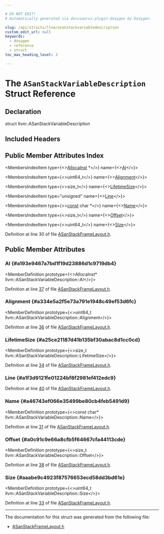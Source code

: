 ```yaml
---

# DO NOT EDIT!
# Automatically generated via docusaurus-plugin-doxygen by Doxygen.

slug: /api/structs/llvm/asanstackvariabledescription
custom_edit_url: null
keywords:
  - doxygen
  - reference
  - struct
toc_max_heading_level: 3

---
```





# The `ASanStackVariableDescription` Struct Reference

<DoxygenPage pluginConfig={pluginConfig}>



## Declaration

<CodeBlock>struct llvm::ASanStackVariableDescription</CodeBlock>

## Included Headers

<IncludesList>
<IncludesListItem
  filePath="llvm/Transforms/Utils/ASanStackFrameLayout.h"
  permalink="/docs/api/files/include/include/llvm/include/llvm/transforms/include/llvm/transforms/utils/asanstackframelayout-h"
  isLocal="true" />
</IncludesList>

## Public Member Attributes Index

<MembersIndex>

<MembersIndexItem
  type={<><a href="/docs/api/classes/llvm/allocainst">AllocaInst</a> &#42;</>}
  name={<><a href="#a193e9467a7bd1f19d23886d1c9719db4">AI</a></>}>
</MembersIndexItem>

<MembersIndexItem
  type={<>uint64&#95;t</>}
  name={<><a href="#a334e5a2f5e73a791e1948c49ef53d6fc">Alignment</a></>}>
</MembersIndexItem>

<MembersIndexItem
  type={<>size&#95;t</>}
  name={<><a href="#a25ce21187d41b135bf30abac8d1cc0cd">LifetimeSize</a></>}>
</MembersIndexItem>

<MembersIndexItem
  type="unsigned"
  name={<><a href="#a1f3d9121fe01224bf8f2981ef412edc9">Line</a></>}>
</MembersIndexItem>

<MembersIndexItem
  type={<><a href="/docs/api/files/lib/lib/target/lib/target/aarch64/aarch64promoteconstant-cpp/#a90f8350fecae261c25be85d38b451bff">const</a> char &#42;</>}
  name={<><a href="#a46743ef066e35499be80cb4feb5491d9">Name</a></>}>
</MembersIndexItem>

<MembersIndexItem
  type={<>size&#95;t</>}
  name={<><a href="#a0c91c9e66a8cfb5f64667cfa44113cde">Offset</a></>}>
</MembersIndexItem>

<MembersIndexItem
  type={<>uint64&#95;t</>}
  name={<><a href="#aaabe9c4923f87576653ecd58dd3bd61e">Size</a></>}>
</MembersIndexItem>

</MembersIndex>


Definition at line 30 of file <a href="/docs/api/files/include/include/llvm/include/llvm/transforms/include/llvm/transforms/utils/asanstackframelayout-h">ASanStackFrameLayout.h</a>.

<SectionDefinition>

## Public Member Attributes

### AI {#a193e9467a7bd1f19d23886d1c9719db4}

<MemberDefinition
  prototype={<>AllocaInst&#42; llvm::ASanStackVariableDescription::AI</>}>

Definition at line <a href="/docs/api/files/include/include/llvm/include/llvm/transforms/include/llvm/transforms/utils/asanstackframelayout-h/#l00037">37</a> of file <a href="/docs/api/files/include/include/llvm/include/llvm/transforms/include/llvm/transforms/utils/asanstackframelayout-h">ASanStackFrameLayout.h</a>.
</MemberDefinition>

### Alignment {#a334e5a2f5e73a791e1948c49ef53d6fc}

<MemberDefinition
  prototype={<>uint64&#95;t llvm::ASanStackVariableDescription::Alignment</>}>

Definition at line <a href="/docs/api/files/include/include/llvm/include/llvm/transforms/include/llvm/transforms/utils/asanstackframelayout-h/#l00036">36</a> of file <a href="/docs/api/files/include/include/llvm/include/llvm/transforms/include/llvm/transforms/utils/asanstackframelayout-h">ASanStackFrameLayout.h</a>.
</MemberDefinition>

### LifetimeSize {#a25ce21187d41b135bf30abac8d1cc0cd}

<MemberDefinition
  prototype={<>size&#95;t llvm::ASanStackVariableDescription::LifetimeSize</>}>

Definition at line <a href="/docs/api/files/include/include/llvm/include/llvm/transforms/include/llvm/transforms/utils/asanstackframelayout-h/#l00034">34</a> of file <a href="/docs/api/files/include/include/llvm/include/llvm/transforms/include/llvm/transforms/utils/asanstackframelayout-h">ASanStackFrameLayout.h</a>.
</MemberDefinition>

### Line {#a1f3d9121fe01224bf8f2981ef412edc9}

<MemberDefinition
  prototype="unsigned llvm::ASanStackVariableDescription::Line">

Definition at line <a href="/docs/api/files/include/include/llvm/include/llvm/transforms/include/llvm/transforms/utils/asanstackframelayout-h/#l00040">40</a> of file <a href="/docs/api/files/include/include/llvm/include/llvm/transforms/include/llvm/transforms/utils/asanstackframelayout-h">ASanStackFrameLayout.h</a>.
</MemberDefinition>

### Name {#a46743ef066e35499be80cb4feb5491d9}

<MemberDefinition
  prototype={<>const char&#42; llvm::ASanStackVariableDescription::Name</>}>

Definition at line <a href="/docs/api/files/include/include/llvm/include/llvm/transforms/include/llvm/transforms/utils/asanstackframelayout-h/#l00031">31</a> of file <a href="/docs/api/files/include/include/llvm/include/llvm/transforms/include/llvm/transforms/utils/asanstackframelayout-h">ASanStackFrameLayout.h</a>.
</MemberDefinition>

### Offset {#a0c91c9e66a8cfb5f64667cfa44113cde}

<MemberDefinition
  prototype={<>size&#95;t llvm::ASanStackVariableDescription::Offset</>}>

Definition at line <a href="/docs/api/files/include/include/llvm/include/llvm/transforms/include/llvm/transforms/utils/asanstackframelayout-h/#l00038">38</a> of file <a href="/docs/api/files/include/include/llvm/include/llvm/transforms/include/llvm/transforms/utils/asanstackframelayout-h">ASanStackFrameLayout.h</a>.
</MemberDefinition>

### Size {#aaabe9c4923f87576653ecd58dd3bd61e}

<MemberDefinition
  prototype={<>uint64&#95;t llvm::ASanStackVariableDescription::Size</>}>

Definition at line <a href="/docs/api/files/include/include/llvm/include/llvm/transforms/include/llvm/transforms/utils/asanstackframelayout-h/#l00033">33</a> of file <a href="/docs/api/files/include/include/llvm/include/llvm/transforms/include/llvm/transforms/utils/asanstackframelayout-h">ASanStackFrameLayout.h</a>.
</MemberDefinition>

</SectionDefinition>

<hr/>

The documentation for this struct was generated from the following file:

<ul>
<li><a href="/docs/api/files/include/include/llvm/include/llvm/transforms/include/llvm/transforms/utils/asanstackframelayout-h">ASanStackFrameLayout.h</a></li>
</ul>

</DoxygenPage>
